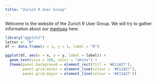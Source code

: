 ```yaml
---
title: "Zurich R User Group"
---
```


Welcome to the website of the Zurich R User Group.
We will try to gather information about our [meetups](http://www.meetup.com/Zurich-R-User-Group/) here.

```r
library("ggplot2")
letter <- "R"
df <- data.frame(x = 1, y = 1, label = "R")

ggplot(df, aes(x = x, y = y, label = label)) + 
  geom_text(size = 100, color = "white") + 
  theme(panel.background = element_rect(fill = '#E11A27'),
        panel.grid.minor = element_line(colour = '#E11A27'),
        panel.grid.major = element_line(colour = '#E11A27'))
```

